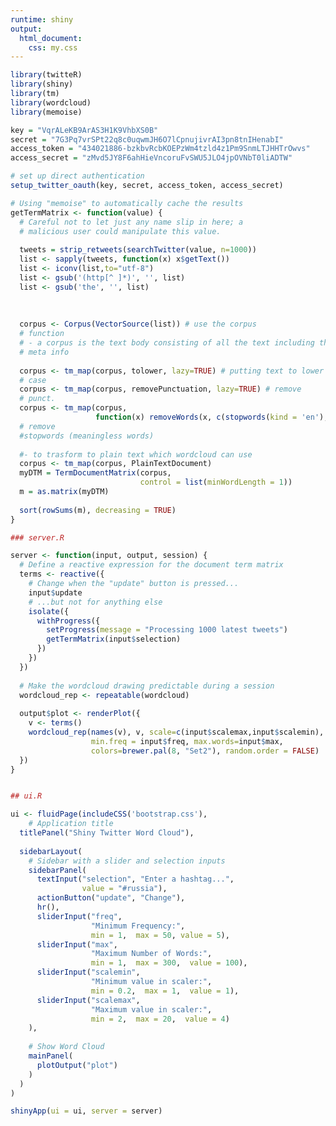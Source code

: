```yaml
---
runtime: shiny
output:
  html_document:
    css: my.css
---
```


```r


library(twitteR)
library(shiny)
library(tm)
library(wordcloud)
library(memoise)

key = "VqrALeKB9ArAS3H1K9VhbXS0B"
secret = "7G3Pq7vrSPt22q8c0uqwmJH6O7lCpnujivrAI3pn8tnIHenabI"
access_token = "434021886-bzkbvRcbKOEPzWm4tzld4z1Pm9SnmLTJHHTrOwvs"
access_secret = "zMvd5JY8F6ahHieVncoruFvSWU5JLO4jpOVNbT0liADTW"

# set up direct authentication
setup_twitter_oauth(key, secret, access_token, access_secret)
```

```r
# Using "memoise" to automatically cache the results
getTermMatrix <- function(value) {
  # Careful not to let just any name slip in here; a
  # malicious user could manipulate this value.
  
  tweets = strip_retweets(searchTwitter(value, n=1000))
  list <- sapply(tweets, function(x) x$getText())
  list <- iconv(list,to="utf-8")
  list <- gsub('(http[^ ]*)', '', list)
  list <- gsub('the', '', list)
  
  
  
  corpus <- Corpus(VectorSource(list)) # use the corpus
  # function
  # - a corpus is the text body consisting of all the text including the
  # meta info
  
  corpus <- tm_map(corpus, tolower, lazy=TRUE) # putting text to lower
  # case
  corpus <- tm_map(corpus, removePunctuation, lazy=TRUE) # remove
  # punct.
  corpus <- tm_map(corpus,
                   function(x) removeWords(x, c(stopwords(kind = 'en'), 'the')), lazy=TRUE)  
  # remove
  #stopwords (meaningless words)
    
  #- to trasform to plain text which wordcloud can use
  corpus <- tm_map(corpus, PlainTextDocument)
  myDTM = TermDocumentMatrix(corpus,
                             control = list(minWordLength = 1))
  m = as.matrix(myDTM)
  
  sort(rowSums(m), decreasing = TRUE)
}

### server.R

server <- function(input, output, session) {
  # Define a reactive expression for the document term matrix
  terms <- reactive({
    # Change when the "update" button is pressed...
    input$update
    # ...but not for anything else
    isolate({
      withProgress({
        setProgress(message = "Processing 1000 latest tweets")
        getTermMatrix(input$selection)
      })
    })
  })
  
  # Make the wordcloud drawing predictable during a session
  wordcloud_rep <- repeatable(wordcloud)
  
  output$plot <- renderPlot({
    v <- terms()
    wordcloud_rep(names(v), v, scale=c(input$scalemax,input$scalemin),
                  min.freq = input$freq, max.words=input$max,
                  colors=brewer.pal(8, "Set2"), random.order = FALSE)
  })
}


## ui.R

ui <- fluidPage(includeCSS('bootstrap.css'),
    # Application title
  titlePanel("Shiny Twitter Word Cloud"),
  
  sidebarLayout(
    # Sidebar with a slider and selection inputs
    sidebarPanel(
      textInput("selection", "Enter a hashtag...",
                value = "#russia"),
      actionButton("update", "Change"),
      hr(),
      sliderInput("freq",
                  "Minimum Frequency:",
                  min = 1,  max = 50, value = 5),
      sliderInput("max",
                  "Maximum Number of Words:",
                  min = 1,  max = 300,  value = 100),
      sliderInput("scalemin",
                  "Minimum value in scaler:",
                  min = 0.2,  max = 1,  value = 1),
      sliderInput("scalemax",
                  "Maximum value in scaler:",
                  min = 2,  max = 20,  value = 4)
    ),
    
    # Show Word Cloud
    mainPanel(
      plotOutput("plot")
    )
  )
)

shinyApp(ui = ui, server = server)


```